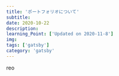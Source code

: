 ---
title: 'ポートフォリオについて'
subtitle: 
date: 2020-10-22
description: 
learning_Point: ['Updated on 2020-11-8']
img: 
tags: ['gatsby']
category: 'gatsby'
---

reo